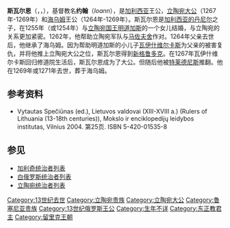 '''斯瓦尔恩'''（{{lang-lt|Švarnas}}，{{lang-ru|Шварн}}，{{lang-be|Шварн}}），基督教名'''约翰'''（''Ioann''），是[[加利西亚|加利西亚]]王公，[[立陶宛大公国|立陶宛大公]]（1267年-1269年）和[[海乌姆|海乌姆]]王公（1264年-1269年）。斯瓦尔恩是[[加利西亚的丹尼尔|加利西亚的丹尼尔]]之子，在1255年（或1254年）与[[立陶宛国王|立陶宛国王]][[明道加斯|明道加斯]]的一个女儿结婚，与立陶宛的关系更加紧密。1262年，他帮助立陶宛军队与[[马佐夫舍|马佐夫舍]]作对。1264年父亲去世后，他继承了海乌姆。因为帮助明道加斯的小儿子[[瓦伊什维尔卡斯|瓦伊什维尔卡斯]]为父亲的被害复仇，并将他推上立陶宛大公之位，斯瓦尔恩得到[[新格鲁多克|新格鲁多克]]。在1267年瓦伊什维尔卡斯回归修道院生活后，斯瓦尔恩成为了大公。但随后他被[[特莱德尼斯|特莱德尼斯]]推翻。他在1269年或1271年去世，葬于海乌姆。

==参考资料==
*{{lt icon}} Vytautas Spečiūnas (ed.), Lietuvos valdovai (XIII-XVIII a.) (Rulers of Lithuania (13-18th centuries)), Mokslo ir enciklopedijų leidybos institutas, Vilnius 2004. 第25页. ISBN 5-420-01535-8

==参见==
*[[加利奇统治者列表|加利奇统治者列表]]
*[[白俄罗斯统治者列表|白俄罗斯统治者列表]]
*[[立陶宛统治者列表|立陶宛统治者列表]]

{{s-start}}
{{succession box | before=[[瓦伊什维尔卡斯|瓦伊什维尔卡斯]] | title=[[立陶宛统治者列表|立陶宛大公]] | years=1267年–1269年| after=[[特莱德尼斯|特莱德尼斯]]}}
{{s-end}}
{{Monarchs of Lithuania}}

[[Category:13世纪去世|Category:13世纪去世]]
[[Category:立陶宛贵族|Category:立陶宛贵族]]
[[Category:立陶宛大公|Category:立陶宛大公]]
[[Category:鲁塞尼亚贵族|Category:鲁塞尼亚贵族]]
[[Category:13世纪俄罗斯王公|Category:13世纪俄罗斯王公]]
[[Category:生年不详|Category:生年不详]]
[[Category:东正教君主|Category:东正教君主]]
[[Category:留里克王朝|Category:留里克王朝]]


{{Lithuania-stub}}